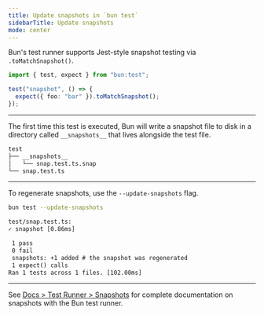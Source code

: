 ---
title: Update snapshots in `bun test`
sidebarTitle: Update snapshots
mode: center
---

Bun's test runner supports Jest-style snapshot testing via `.toMatchSnapshot()`.

```ts snap.test.ts icon="/icons/typescript.svg"
import { test, expect } from "bun:test";

test("snapshot", () => {
  expect({ foo: "bar" }).toMatchSnapshot();
});
```

---

The first time this test is executed, Bun will write a snapshot file to disk in a directory called `__snapshots__` that lives alongside the test file.

```txt File Tree icon="folder-tree"
test
├── __snapshots__
│   └── snap.test.ts.snap
└── snap.test.ts
```

---

To regenerate snapshots, use the `--update-snapshots` flag.

```sh terminal icon="terminal"
bun test --update-snapshots
```

```txt
test/snap.test.ts:
✓ snapshot [0.86ms]

 1 pass
 0 fail
 snapshots: +1 added # the snapshot was regenerated
 1 expect() calls
Ran 1 tests across 1 files. [102.00ms]
```

---

See [Docs > Test Runner > Snapshots](https://bun.sh/docs/test/snapshots) for complete documentation on snapshots with the Bun test runner.
